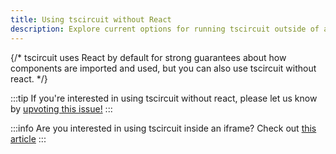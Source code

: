 ```yaml
---
title: Using tscircuit without React
description: Explore current options for running tscircuit outside of a React environment
---
```


{/* tscircuit uses React by default for strong guarantees about how
components are imported and used, but you can also use tscircuit
without react. */}

:::tip
If you're interested in using tscircuit without react, please let us know
by [upvoting this issue!](https://github.com/tscircuit/tscircuit/issues/508)
:::

:::info
Are you interested in using tscircuit inside an iframe? Check out [this article](./running-tscircuit-inside-an-iframe.mdx)
:::


